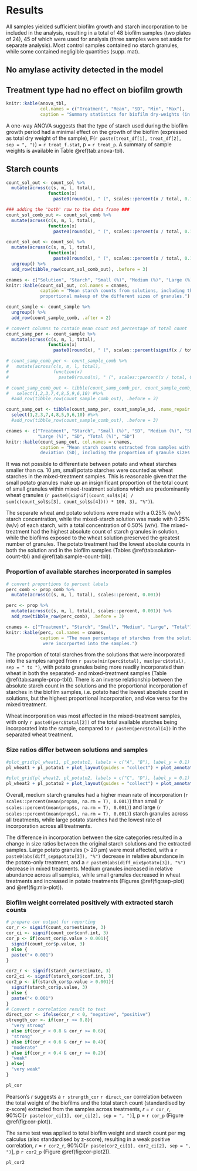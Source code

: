 # Results

All samples yielded sufficient biofilm growth and starch incorporation to be 
included in the analysis, resulting in a total of 48 biofilm samples (two plates of 24),
45 of which were used for analysis (three samples were set aside for separate analysis).
Most control samples contained no starch granules, while some contained negligible
quantities (supp. mat).

## No amylase activity detected in the model

<!-- insert amylase results -->


## Treatment type had no effect on biofilm growth

```r
knitr::kable(anova_tbl, 
             col.names = c("Treatment", "Mean", "SD", "Min", "Max"),
             caption = "Summary statistics for biofilm dry-weights (in mg) by treatment.")
```

A one-way ANOVA suggests that the type of starch used during the biofilm 
growth period had a minimal effect on the growth of the biofilm 
(expressed as total dry weight of the sample), F(`r paste(treat_df[1], treat_df[2], sep = ", ")`)
= `r treat_f.stat`, p = `r treat_p`. 
A summary of sample weights is available in Table \@ref(tab:anova-tbl).

## Starch counts

<!-- starch counts in the solutions -->

```r
count_sol_out <- count_sol %>%
  mutate(across(c(s, m, l, total), 
                function(x) 
                  paste0(round(x), " (", scales::percent(x / total, 0.1), ")")))

### adding the 'both' row to the data frame ###
count_sol_comb_out <- count_sol_comb %>%
  mutate(across(c(s, m, l, total), 
                function(x) 
                  paste0(round(x), " (", scales::percent(x / total, 0.1), ")")))

count_sol_out <- count_sol %>%
  mutate(across(c(s, m, l, total), 
                function(x) 
                  paste0(round(x), " (", scales::percent(x / total, 0.1), ")"))) %>%
  ungroup() %>%
  add_row(tibble_row(count_sol_comb_out), .before = 3)
```


```r
cnames <- c("Solution", "Starch", "Small (%)", "Medium (%)", "Large (%)", "Total (%)")
knitr::kable(count_sol_out, col.names = cnames, 
             caption = "Mean starch counts from solutions, including the
             proportional makeup of the different sizes of granules.")
```

<!-- starch counts in the samples -->

```r
count_sample <- count_sample %>%
  ungroup() %>%
  add_row(count_sample_comb, .after = 2)

# convert columns to contain mean count and percentage of total count
count_samp_per <- count_sample %>%
  mutate(across(c(s, m, l, total), 
                function(x) 
                  paste0(round(x), " (", scales::percent(signif(x / total, 3)), ")")))

# count_samp_comb_per <- count_sample_comb %>%
#   mutate(across(c(s, m, l, total), 
#                 function(x) 
#                   paste0(round(x), " (", scales::percent(x / total, 0.1), ")")))

# count_samp_comb_out <- tibble(count_samp_comb_per, count_sample_comb_sd, .name_repair = "unique") %>%
#   select(1,2,3,7,4,8,5,9,6,10) #%>%
  #add_row(tibble_row(count_sample_comb_out), .before = 3)

count_samp_out <- tibble(count_samp_per, count_sample_sd, .name_repair = "unique") %>%
  select(1,2,3,7,4,8,5,9,6,10) #%>%
  #add_row(tibble_row(count_sample_comb_out), .before = 3)
```


```r
cnames <- c("Treatment", "Starch", "Small (%)", "SD", "Medium (%)", "SD", 
            "Large (%)", "SD", "Total (%)", "SD")
knitr::kable(count_samp_out, col.names = cnames, 
             caption = "Mean starch counts extracted from samples with standard 
             deviation (SD), including the proportion of granule sizes of the total count.")
```

It was not possible to differentiate between potato and 
wheat starches smaller than ca. 10 $\mu$m,
small potato starches were counted as wheat starches in the mixed-treatment samples. This is reasonable given that the small potato granules make up an insignificant proportion of the 
total count of small granules within mixed-treatment solutions which are predominantly
wheat granules
(`r paste0(signif((count_sol$s[4] / sum(c(count_sol$s[3], count_sol$s[4]))) * 100, 3), "%")`).
<!-- count of small granules from wheat solution divided by the sum of small granules 
from the potato and wheat solutions -->

<!-- absolute solution counts compared to absolute sample counts. does exposure
to higher quantities of starches mean more incorporated starches? -->
The separate wheat and potato solutions were made with a 0.25% (w/v) starch
concentration, while the mixed-starch solution was made with 0.25% (w/v) of each
starch, with a total concentration of 0.50% (w/v).
The mixed-treatment had the highest absolute count of starch granules in solution,
while the biofilms exposed to the wheat solution preserved the greatest number of
granules. The potato treatment had the lowest absolute counts in both the solution 
and in the biofilm samples <!-- insert counts? -->
(Tables \@ref(tab:solution-count-tbl) and \@ref(tab:sample-count-tbl)).

<!-- look at proportions of incorporated starches in each sample before looking at overall means -->

### Proportion of available starches incorporated in samples

```r
# convert proportions to percent labels
perc_comb <- prop_comb %>% 
  mutate(across(c(s, m, l, total), scales::percent, 0.001)) 

perc <- prop %>%
  mutate(across(c(s, m, l, total), scales::percent, 0.001)) %>% 
  add_row(tibble_row(perc_comb), .before = 3)
```


```r
cnames <- c("Treatment", "Starch", "Small", "Medium", "Large", "Total")
knitr::kable(perc, col.names = cnames, 
             caption = "The mean percentage of starches from the solutions that 
              were incorported into the samples.")
```

The proportion of total starches from the solutions that were incorporated 
into the samples ranged from 
`r paste(min(perc$total), max(perc$total), sep = " to ")`,
with potato granules being more readily incorporated than wheat in both the
separated- and mixed-treatment samples
(Table \@ref(tab:sample-prop-tbl)). 
There is an inverse relationship between the absolute starch count in the solutions 
and the proportional incorporation of starches in the biofilm samples, i.e. potato 
had the lowest absolute count in solutions, but the highest proportional 
incorporation, and vice versa for the mixed treatment.

<!-- separated treatments -->


<!-- mixed treatments -->
Wheat incorporation was most affected in the mixed-treatment samples, with only
`r paste0(perc$total[2])` of the total available starches being incorporated into
the sample, compared to
`r paste0(perc$total[4])`
in the separated wheat treatment.

### Size ratios differ between solutions and samples

<!-- size proportions -->
<!-- pie charts -->

```r
#plot_grid(pl_wheat1, pl_potato1, labels = c("A", "B"), label_y = 0.1)
pl_wheat1 + pl_potato1 + plot_layout(guides = "collect") + plot_annotation(tag_levels = "A")
```

<!-- change colour of medium starches in D to match C -->
```r
#plot_grid(pl_wheat2, pl_potato2, labels = c("C", "D"), label_y = 0.1)
pl_wheat2 + pl_potato2 + plot_layout(guides = "collect") + plot_annotation(tag_levels = "A")
```
<!-- Combine to a single figure? -->

<!-- overall size trends -->

Overall, medium starch granules had a higher mean rate of incorporation 
(`r scales::percent(mean(prop$m, na.rm = T), 0.001)`) 
than small 
(`r scales::percent(mean(prop$s, na.rm = T), 0.001)`) 
and large 
(`r scales::percent(mean(prop$l, na.rm = T), 0.001)`) 
starch granules across all treatments, while large potato starches had the lowest 
rate of incorporation across all treatments.

<!-- separated and mixed treatments -->
The difference in incorporation between the size categories resulted in a change
in size ratios between the original starch solutions and the extracted samples.
Large potato granules (> 20 $\mu$m) were most affected, with a 
`r paste0(abs(diff_sep$potato[3]), "%")` 
decrease in relative abundance in the potato-only treatment, and a
`r paste0(abs(diff_mix$potato[3]), "%")` 
decrease in mixed treatments. Medium granules increased in relative abundance 
across all samples, while small granules decreased in wheat treatments and 
increased in potato treatments 
(Figures \@ref(fig:sep-plot) and \@ref(fig:mix-plot)). 

<!-- Chi square test for size counts? -->

<!-- Proportion and size ratios are the most important points to be made -->

### Biofilm weight correlated positively with extracted starch counts

```r
# prepare cor output for reporting
cor_r <- signif(count_cor$estimate, 3)
cor_ci <- signif(count_cor$conf.int, 3)
cor_p <- if(count_cor$p.value > 0.001){
  signif(count_cor$p.value, 3)
} else {
  paste("< 0.001")
}

cor2_r <- signif(starch_cor$estimate, 3)
cor2_ci <- signif(starch_cor$conf.int, 3)
cor2_p <- if(starch_cor$p.value > 0.001){
  signif(starch_cor$p.value, 3)
} else {
  paste("< 0.001")
}
# Convert r correlation result to text
direct_cor <- ifelse(cor_r < 0, "negative", "positive")
strength_cor <- if(cor_r >= 0.8){
  "very strong"
} else if(cor_r < 0.8 & cor_r >= 0.6){
  "strong"
} else if(cor_r < 0.6 & cor_r >= 0.4){
  "moderate"
} else if(cor_r < 0.4 & cor_r >= 0.2){
  "weak"
} else{
  "very weak"
}
```

```r
pl_cor
```
<!-- with Z-score standardisation -->

Pearson's *r* suggests a 
`r strength_cor` `r direct_cor` 
correlation between the total weight of the biofilms and the total starch count 
(standardised by z-score) extracted from the samples across treatments, 
*r* = `r cor_r`, 
90%CI[`r paste(cor_ci[1], cor_ci[2], sep = ", ")`],
p = `r cor_p`
(Figure \@ref(fig:cor-plot)). 

The same test was applied to total biofilm weight and starch count per mg 
calculus (also standardised by z-score), resulting in a weak positive correlation, 
*r* = `r cor2_r`, 
90%CI[`r paste(cor2_ci[1], cor2_ci[2], sep = ", ")`],
p `r cor2_p`
(Figure \@ref(fig:cor-plot2)).

<!-- size ratios in the larger deposits vs the smaller deposits?
  Are larger starches more proportionately represented in larger deposits?
  -->
  
```r
pl_cor2
```

